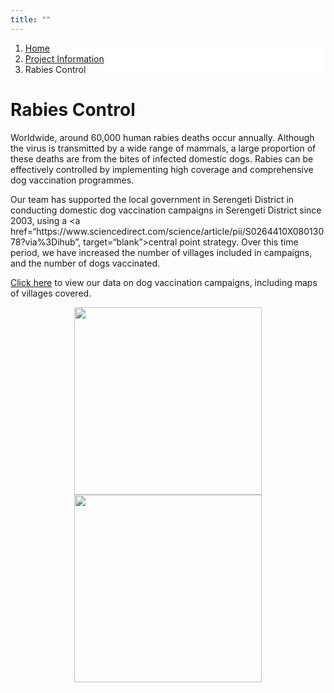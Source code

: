 ```yaml
---
title: ""
---
```


<ol class="breadcrumb" style="background-color:white;">
  <li class="breadcrumb-item"><a href="index.html">Home</a></li>
  <li class="breadcrumb-item"><a href="about_overview.html">Project Information</a></li>
  <li class="breadcrumb-item active">Rabies Control</li>
</ol>

# Rabies Control

Worldwide, around 60,000 human rabies deaths occur annually. Although the virus is transmitted by a wide range of mammals, a large proportion of these deaths are from the bites of infected domestic dogs. Rabies can be effectively controlled by implementing high coverage and comprehensive dog vaccination programmes.  
  
Our team has supported the local government in Serengeti District in conducting domestic dog vaccination campaigns in Serengeti District since 2003, using a <a href="https://www.sciencedirect.com/science/article/pii/S0264410X08013078?via%3Dihub", target="blank">central point strategy</a>. Over this time period, we have increased the number of villages included in campaigns, and the number of dogs vaccinated.  
  
[Click here](data_vax.html) to view our data on dog vaccination campaigns, including maps of villages covered.  

<center>

<img src="img/vacc_1.jpg" style="display: inline-block; margin-left: auto; margin-right: auto; height:300px;"/>
<img src="img/vacc_2.jpg" style="display: inline-block; margin-left: auto; margin-right: auto; height:300px;"/>

</center>
